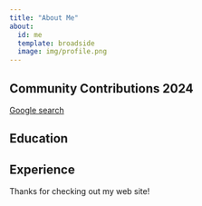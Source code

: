 ```yaml
---
title: "About Me"
about:
  id: me
  template: broadside
  image: img/profile.png
---
```


:::{#me}

## Community Contributions 2024

[Google search](https://www.google.com)

## Education

## Experience

:::

Thanks for checking out my web site!
